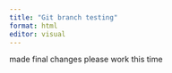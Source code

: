 ```yaml
---
title: "Git branch testing"
format: html
editor: visual
---
```


made final changes please work this time
